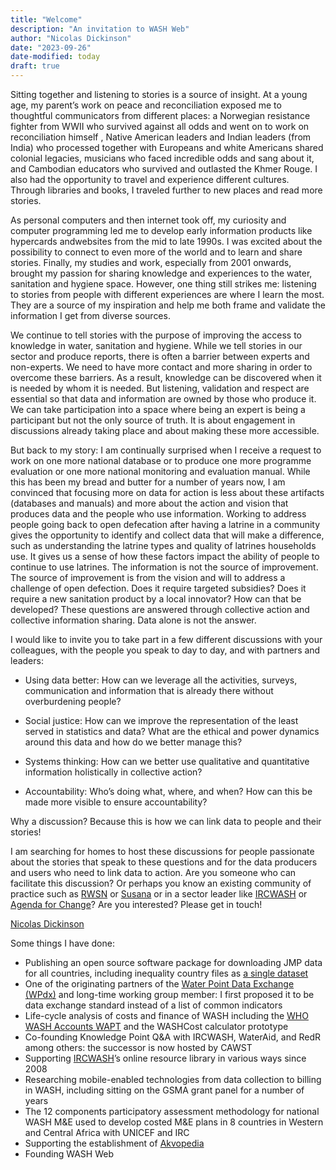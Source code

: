 ```yaml
---
title: "Welcome"
description: "An invitation to WASH Web"
author: "Nicolas Dickinson"
date: "2023-09-26"
date-modified: today
draft: true
---
```


Sitting together and listening to stories is a source of insight. At a young age, my parent's work on peace and reconciliation exposed me to thoughtful communicators from different places: a Norwegian resistance fighter from WWII who survived against all odds and went on to work on reconciliation himself , Native American leaders and Indian leaders (from India) who processed together with Europeans and white Americans shared colonial legacies, musicians who faced incredible odds and sang about it, and Cambodian educators who survived and outlasted the Khmer Rouge. I also had the opportunity to travel and experience different cultures. Through libraries and books, I traveled further to new places and read more stories.

As personal computers and then internet took off, my curiosity and computer programming led me to develop early information products like hypercards andwebsites from the mid to late 1990s. I was excited about the possibility to connect to even more of the world and to learn and share stories. Finally, my studies and work, especially from 2001 onwards, brought my passion for sharing knowledge and experiences to the water, sanitation and hygiene space. However, one thing still strikes me: listening to stories from people with different experiences are where I learn the most. They are a source of my inspiration and help me both frame and validate the information I get from diverse sources.

We continue to tell stories with the purpose of improving the access to knowledge in water, sanitation and hygiene. While we tell stories in our sector and produce reports, there is often a barrier between experts and non-experts. We need to have more contact and more sharing in order to overcome these barriers. As a result, knowledge can be discovered when it is needed by whom it is needed. But listening, validation and respect are essential so that data and information are owned by those who produce it. We can take participation into a space where being an expert is being a participant but not the only source of truth. It is about engagement in discussions already taking place and about making these more accessible.

But back to my story: I am continually surprised when I receive a request to work on one more national database or to produce one more programme evaluation or one more national monitoring and evaluation manual. While this has been my bread and butter for a number of years now, I am convinced that focusing more on data for action is less about these artifacts (databases and manuals) and more about the action and vision that produces data and the people who use information. Working to address people going back to open defecation after having a latrine in a community gives the opportunity to identify and collect data that will make a difference, such as understanding the latrine types and quality of latrines households use. It gives us a sense of how these factors impact the ability of people to continue to use latrines. The information is not the source of improvement. The source of improvement is from the vision and will to address a challenge of open defection. Does it require targeted subsidies? Does it require a new sanitation product by a local innovator? How can that be developed? These questions are answered through collective action and collective information sharing. Data alone is not the answer.

I would like to invite you to take part in a few different discussions with your colleagues, with the people you speak to day to day, and with partners and leaders:

-   Using data better: How can we leverage all the activities, surveys, communication and information that is already there without overburdening people?

-   Social justice: How can we improve the representation of the least served in statistics and data? What are the ethical and power dynamics around this data and how do we better manage this?

-   Systems thinking: How can we better use qualitative and quantitative information holistically in collective action?

-   Accountability: Who's doing what, where, and when? How can this be made more visible to ensure accountability?

Why a discussion? Because this is how we can link data to people and their stories!

I am searching for homes to host these discussions for people passionate about the stories that speak to these questions and for the data producers and users who need to link data to action. Are you someone who can facilitate this discussion? Or perhaps you know an existing community of practice such as [RWSN](https://www.rural-water-supply.net/en/) or [Susana](https://www.susana.org/en/) or in a sector leader like [IRCWASH](https://www.ircwash.org/) or [Agenda for Change](https://washagendaforchange.org/)? Are you interested? Please get in touch!

[Nicolas Dickinson](https://www.linkedin.com/in/nicolasdickinson/)

Some things I have done:

-   Publishing an open source software package for downloading JMP data for all countries, including inequality country files as [a single dataset](https://github.com/WASHNote/jmpwashdata)
-   One of the originating partners of the [Water Point Data Exchange (WPdx)](https://www.waterpointdata.org/) and long-time working group member: I first proposed it to be data exchange standard instead of a list of common indicators
-   Life-cycle analysis of costs and finance of WASH including the [WHO WASH Accounts WAPT](https://www.who.int/teams/environment-climate-change-and-health/water-sanitation-and-health/monitoring-and-evidence/wash-systems-monitoring/un-water-global-analysis-and-assessment-of-sanitation-and-drinking-water/wash-accounts) and the WASHCost calculator prototype
-   Co-founding Knowledge Point Q&A with IRCWASH, WaterAid, and RedR among others: the successor is now hosted by CAWST
-   Supporting [IRCWASH](https://www.ircwash.org/)'s online resource library in various ways since 2008
-   Researching mobile-enabled technologies from data collection to billing in WASH, including sitting on the GSMA grant panel for a number of years
-   The 12 components participatory assessment methodology for national WASH M&E used to develop costed M&E plans in 8 countries in Western and Central Africa with UNICEF and IRC
-   Supporting the establishment of [Akvopedia](https://akvopedia.org/wiki/Main_Page)
-   Founding WASH Web
